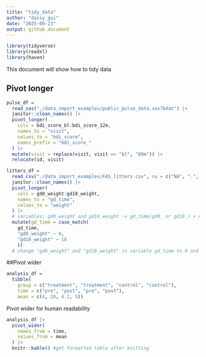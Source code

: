 ```yaml
---
title: "tidy_data"
author: "daisy_gui"
date: "2025-09-23"
output: github_document
---
```


```r
library(tidyverse)
library(readxl)
library(haven)
```


This document will show how to tidy data

## Pivot longer

```r
pulse_df = 
  read_sas("./data_import_examples/public_pulse_data.sas7bdat") |>
  janitor::clean_names() |>
  pivot_longer(
    cols = bdi_score_bl:bdi_score_12m,
    names_to = "visit", 
    values_to = "bdi_score",
    names_prefix = "bdi_score_"
  ) |>
  mutate(visit = replace(visit, visit == "bl", "00m")) |>
  relocate(id, visit)

```



```r

litters_df = 
  read_csv("./data_import_examples/FAS_litters.csv", na = c("NA", ".", "")) |>
  janitor::clean_names() |>
  pivot_longer(
    cols = gd0_weight:gd18_weight,
    names_to = "gd_time", 
    values_to = "weight"
  ) |>
  # variables: gd0_weight and gd18_weight -> gd_time(gd0_ or gd18_) + weight(values in original variables)
  mutate(gd_time = case_match(
    gd_time, 
    "gd0_weight" ~ 0,
    "gd18_weight" ~ 18
    )) 
  # change "gd0_weight" and "gd18_weight" in variable gd_time to 0 and 18

```

##Pivot wider

```r
analysis_df = 
  tibble(
    group = c("treatment", "treatment", "control", "control"),
    time = c("pre", "post", "pre", "post"), 
    mean = c(4, 10, 4.2, 5))


```

Pivot wider for human readability

```r

analysis_df |>
  pivot_wider(
    names_from = time, 
    values_from = mean
  ) |>
  knitr::kable() #get formatted table after knitting

```

